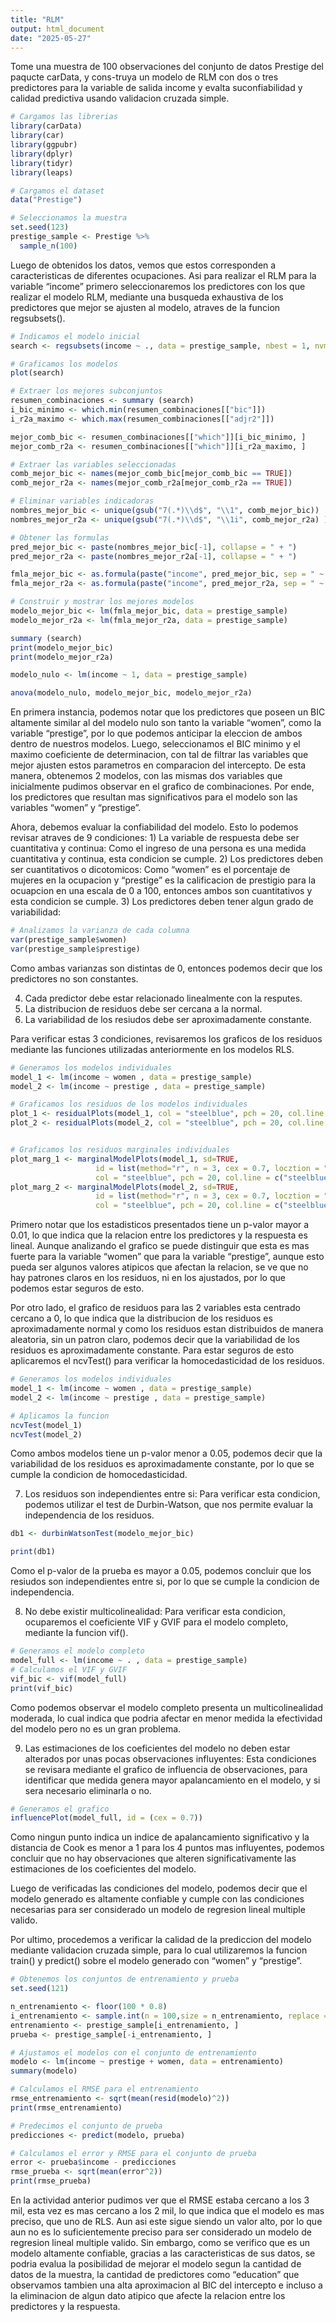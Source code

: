 ```yaml
---
title: "RLM"
output: html_document
date: "2025-05-27"
---
```


Tome una muestra de 100 observaciones del conjunto de datos Prestige del paqucte carData, y cons-truya un modelo de RLM con dos o tres predictores para la variable de salida income y evalta suconfiabilidad y calidad predictiva usando validacion cruzada simple.

```r

# Cargamos las librerias
library(carData)
library(car)
library(ggpubr)
library(dplyr)
library(tidyr)
library(leaps)

# Cargamos el dataset
data("Prestige")

# Seleccionamos la muestra
set.seed(123)
prestige_sample <- Prestige %>%
  sample_n(100)
```

Luego de obtenidos los datos, vemos que estos corresponden a caracteristicas de diferentes ocupaciones. Asi para realizar el RLM para la variable "income" primero  seleccionaremos los predictores con los que realizar el modelo RLM, mediante una busqueda exhaustiva de los predictores que mejor se ajusten al modelo, atraves de la funcion regsubsets().

```r
# Indicamos el modelo inicial
search <- regsubsets(income ~ ., data = prestige_sample, nbest = 1, nvmax = 5, method = "exhaustive")

# Graficamos los modelos
plot(search)

# Extraer los mejores subconjuntos
resumen_combinaciones <- summary (search)
i_bic_minimo <- which.min(resumen_combinaciones[["bic"]])
i_r2a_maximo <- which.max(resumen_combinaciones[["adjr2"]])

mejor_comb_bic <- resumen_combinaciones[["which"]][i_bic_minimo, ]
mejor_comb_r2a <- resumen_combinaciones[["which"]][i_r2a_maximo, ]

# Extraer las variables seleccionadas
comb_mejor_bic <- names(mejor_comb_bic[mejor_comb_bic == TRUE])
comb_mejor_r2a <- names(mejor_comb_r2a[mejor_comb_r2a == TRUE])

# Eliminar variables indicadoras
nombres_mejor_bic <- unique(gsub("7(.*)\\d$", "\\1", comb_mejor_bic))
nombres_mejor_r2a <- unique(gsub("7(.*)\\d$", "\\1i", comb_mejor_r2a) )

# Obtener las formulas
pred_mejor_bic <- paste(nombres_mejor_bic[-1], collapse = " + ")
pred_mejor_r2a <- paste(nombres_mejor_r2a[-1], collapse = " + ")

fmla_mejor_bic <- as.formula(paste("income", pred_mejor_bic, sep = " ~ "))
fmla_mejor_r2a <- as.formula(paste("income", pred_mejor_r2a, sep = " ~ "))

# Construir y mostrar los mejores modelos
modelo_mejor_bic <- lm(fmla_mejor_bic, data = prestige_sample)
modelo_mejor_r2a <- lm(fmla_mejor_r2a, data = prestige_sample)

summary (search)
print(modelo_mejor_bic)
print(modelo_mejor_r2a)
```

```r
modelo_nulo <- lm(income ~ 1, data = prestige_sample)

anova(modelo_nulo, modelo_mejor_bic, modelo_mejor_r2a)
```
En primera instancia, podemos notar que los predictores que poseen un BIC altamente similar al del modelo nulo son tanto la variable "women", como la variable "prestige", por lo que podemos anticipar la eleccion de ambos dentro de nuestros modelos. Luego, seleccionamos el BIC minimo y el maximo coeficiente de determinacion, con tal de filtrar las variables que mejor ajusten estos parametros en comparacion del intercepto. De esta manera, obtenemos 2 modelos, con las mismas dos variables que inicialmente pudimos observar en el grafico de combinaciones. Por ende, los predictores que resultan mas significativos para el modelo son las variables "women" y "prestige".

Ahora, debemos evaluar la confiabilidad del modelo. Esto lo podemos revisar atraves de 9 condiciones:
1) La variable de respuesta debe ser cuantitativa y continua: Como el ingreso de una persona es una medida cuantitativa y continua, esta condicion se cumple.
2) Los predictores deben ser cuantitativos o dicotomicos: Como "women" es el porcentaje de mujeres en la ocupacion y "prestige" es la calificacion de prestigio para la ocuapcion en una escala de 0 a 100, entonces ambos son cuantitativos y esta condicion se cumple.
3) Los predictores deben tener algun grado de variabilidad: 

```r

# Analizamos la varianza de cada columna
var(prestige_sample$women)
var(prestige_sample$prestige)
```

Como ambas varianzas son distintas de 0, entonces podemos decir que los predictores no son constantes.

4) Cada predictor debe estar relacionado linealmente con la resputes.
5) La distribucion de residuos debe ser cercana a la normal.
6) La variabilidad de los resiudos debe ser aproximadamente constante.

Para verificar estas 3 condiciones, revisaremos los graficos de los residuos mediante las funciones utilizadas anteriormente en los modelos RLS.
```r
# Generamos los modelos individuales
model_1 <- lm(income ~ women , data = prestige_sample)
model_2 <- lm(income ~ prestige , data = prestige_sample)

# Graficamos los residuos de los modelos individuales
plot_1 <- residualPlots(model_1, col = "steelblue", pch = 20, col.line = c("steelblue4","red"))
plot_2 <- residualPlots(model_2, col = "steelblue", pch = 20, col.line = c("steelblue4","red"))


# Graficamos los residuos marginales individuales
plot_marg_1 <- marginalModelPlots(model_1, sd=TRUE,
                   id = list(method="r", n = 3, cex = 0.7, locztion = "lr"),
                   col = "steelblue", pch = 20, col.line = c("steelblue4","red"))
plot_marg_2 <- marginalModelPlots(model_2, sd=TRUE,
                   id = list(method="r", n = 3, cex = 0.7, locztion = "lr"),
                   col = "steelblue", pch = 20, col.line = c("steelblue4","red"))
```
Primero notar que los estadisticos presentados tiene un p-valor mayor a 0.01, lo que indica que la relacion entre los predictores y la respuesta es lineal. Aunque analizando el grafico se puede distinguir que esta es mas fuerte para la variable "women " que para la variable "prestige", aunque esto pueda ser algunos valores atipicos que afectan la relacion, se ve que no hay patrones claros en los residuos, ni en los ajustados, por lo que podemos estar seguros de esto. 

Por otro lado, el grafico de residuos para las 2 variables esta centrado cercano a 0, lo que indica que la distribucion de los residuos es aproximadamente normal y como los residuos estan distribuidos de manera aleatoria, sin un patron claro, podemos decir que la variabilidad de los residuos es aproximadamente constante. Para estar seguros de esto aplicaremos el ncvTest() para verificar la homocedasticidad de los residuos.

```r
# Generamos los modelos individuales
model_1 <- lm(income ~ women , data = prestige_sample)
model_2 <- lm(income ~ prestige , data = prestige_sample)

# Aplicamos la funcion
ncvTest(model_1)
ncvTest(model_2)
```
Como ambos modelos tiene un p-valor menor a 0.05, podemos decir que la variabilidad de los residuos es aproximadamente constante, por lo que se cumple la condicion de homocedasticidad.

7) Los residuos son independientes entre si: Para verificar esta condicion, podemos utilizar el test de Durbin-Watson, que nos permite evaluar la independencia de los residuos. 

```r

db1 <- durbinWatsonTest(modelo_mejor_bic)

print(db1)


```
Como el p-valor de la prueba es mayor a 0.05, podemos concluir que los resiudos son independientes entre si, por lo que se cumple la condicion de independencia.

8) No debe existir multicolinealidad: Para verificar esta condicion, ocuparemos el coeficiente VIF y GVIF para el modelo completo, mediante la funcion vif().

```r
# Generamos el modelo completo
model_full <- lm(income ~ . , data = prestige_sample) 
# Calculamos el VIF y GVIF
vif_bic <- vif(model_full)
print(vif_bic)
```

Como podemos observar el modelo completo presenta un multicolinealidad moderada, lo cual indica que podria afectar en menor medida la efectividad del modelo pero no es un gran problema.

9) Las estimaciones de los coeficientes del modelo no deben estar alterados por unas pocas observaciones influyentes: Esta condiciones se revisara mediante el grafico de influencia de observaciones, para identificar que medida genera mayor apalancamiento en el modelo, y si sera necesario eliminarla o no.

```r
# Generamos el grafico
influencePlot(model_full, id = (cex = 0.7))
```

Como ningun punto indica un indice de apalancamiento significativo y la distancia de Cook es menor a 1 para los 4 puntos mas influyentes, podemos concluir que no hay observaciones que alteren significativamente las estimaciones de los coeficientes del modelo.

Luego de verificadas las condiciones del modelo, podemos decir que el modelo generado es altamente confiable y cumple con las condiciones necesarias para ser considerado un modelo de regresion lineal multiple valido.

Por ultimo, procedemos a verificar la calidad de la prediccion del modelo mediante validacion cruzada simple, para lo cual utilizaremos la funcion train() y predict() sobre el modelo generado con "women" y "prestige".

```r
# Obtenemos los conjuntos de entrenamiento y prueba
set.seed(121)

n_entrenamiento <- floor(100 * 0.8)
i_entrenamiento <- sample.int(n = 100,size = n_entrenamiento, replace = FALSE)
entrenamiento <- prestige_sample[i_entrenamiento, ]
prueba <- prestige_sample[-i_entrenamiento, ]

# Ajustamos el modelos con el conjunto de entrenamiento
modelo <- lm(income ~ prestige + women, data = entrenamiento)
summary(modelo)

# Calculamos el RMSE para el entrenamiento
rmse_entrenamiento <- sqrt(mean(resid(modelo)^2))
print(rmse_entrenamiento)

# Predecimos el conjunto de prueba
predicciones <- predict(modelo, prueba)

# Calculamos el error y RMSE para el conjunto de prueba
error <- prueba$income - predicciones
rmse_prueba <- sqrt(mean(error^2))
print(rmse_prueba)

```
En la actividad anterior pudimos ver que el RMSE estaba cercano a los 3 mil, esta vez es mas cercano a los 2 mil, lo que indica que el modelo es mas preciso, que uno de RLS. Aun asi este sigue siendo un valor alto, por lo que aun no es lo suficientemente preciso para ser considerado un modelo de regresion lineal multiple valido. Sin embargo, como se verifico que es un modelo altamente confiable, gracias a las caracteristicas de sus datos, se podria evalua la posibilidad de mejorar el modelo segun la cantidad de datos de la muestra, la cantidad de predictores como "education" que observamos tambien una alta aproximacion al BIC del intercepto e incluso a la eliminacion de algun dato atipico que afecte la relacion entre los predictores y la respuesta.